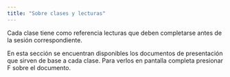 ```yaml
---
title: "Sobre clases y lecturas"
---
```


Cada clase tiene como referencia lecturas que deben completarse antes de la sesión correspondiente.

En esta sección se encuentran disponibles los documentos de presentación que sirven de base a cada clase. Para verlos en pantalla completa presionar F sobre el documento.
